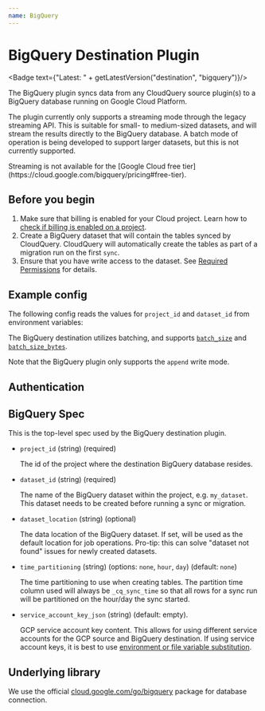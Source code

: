 ```yaml
---
name: BigQuery
---
```

# BigQuery Destination Plugin


<Badge text={"Latest: " + getLatestVersion("destination", "bigquery")}/>

The BigQuery plugin syncs data from any CloudQuery source plugin(s) to a BigQuery database running on Google Cloud Platform.

The plugin currently only supports a streaming mode through the legacy streaming API. This is suitable for small- to medium-sized datasets, and will stream the results directly to the BigQuery database. A batch mode of operation is being developed to support larger datasets, but this is not currently supported.

<Callout type="info">
Streaming is not available for the [Google Cloud free tier](https://cloud.google.com/bigquery/pricing#free-tier).
</Callout>

## Before you begin

1. Make sure that billing is enabled for your Cloud project. Learn how to [check if billing is enabled on a project](https://cloud.google.com/billing/docs/how-to/verify-billing-enabled).
2. Create a BigQuery dataset that will contain the tables synced by CloudQuery. CloudQuery will automatically create the tables as part of a migration run on the first `sync`.
3. Ensure that you have write access to the dataset. See [Required Permissions](https://cloud.google.com/bigquery/docs/streaming-data-into-bigquery) for details.

## Example config

The following config reads the values for `project_id` and `dataset_id` from environment variables:

<Configuration />

The BigQuery destination utilizes batching, and supports [`batch_size`](/docs/reference/destination-spec#batch_size) and [`batch_size_bytes`](/docs/reference/destination-spec#batch_size_bytes).

Note that the BigQuery plugin only supports the `append` write mode. 

## Authentication

<Authentication />

## BigQuery Spec

This is the top-level spec used by the BigQuery destination plugin.

- `project_id` (string) (required)

  The id of the project where the destination BigQuery database resides.


- `dataset_id` (string) (required)

  The name of the BigQuery dataset within the project, e.g. `my_dataset`. This dataset needs to be created before running a sync or migration.


- `dataset_location` (string) (optional)

  The data location of the BigQuery dataset. If set, will be used as the default location for job operations. Pro-tip: this can solve "dataset not found" issues for newly created datasets.


- `time_partitioning` (string) (options: `none`, `hour`, `day`) (default: `none`)

  The time partitioning to use when creating tables. The partition time column used will always be `_cq_sync_time` so that all rows for a sync run will be partitioned on the hour/day the sync started.

- `service_account_key_json` (string) (default: empty).

  GCP service account key content. This allows for using different service accounts for the GCP source and BigQuery destination. If using service account keys, it is best to use [environment or file variable substitution](/docs/advanced-topics/environment-variable-substitution).

## Underlying library

We use the official [cloud.google.com/go/bigquery](https://pkg.go.dev/cloud.google.com/go/bigquery) package for database connection.
